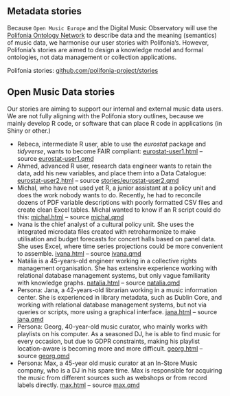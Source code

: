 ## Metadata stories
Because `Open Music Europe` and the Digital Music Observatory will use the [Polifonia Ontology Network](https://polifonia-project.github.io/ontology-network/) to describe data and the meaning (semantics) of music data, we harmonise our user stories with Polifonia's. However, Polifonia's stories are aimed to design a knowledge model and formal ontologies, not data management or collection applications.

Polifonia stories: [github.com/polifonia-project/stories](https://github.com/polifonia-project/stories)

## Open Music Data stories
Our stories are aiming to support our internal and external music data users. We are not fully aligning with the Polifonia story outlines, because we mainly develop R code, or software that can place R code in applications (in Shiny or other.)

- Rebeca, intermediate R user, able to use the _eurostat_ package and _tidyverse_, wants to become FAIR compliant: [eurostat-user1.html](eurostat-user1.html) -- source [eurostat-user1.qmd](eurostat-user1.qmd)
- Ahmed, advanced R user, research data engineer wants to retain the data, add his new variables, and place them into a Data Catalogue: 
[eurostat-user2.html](eurostat-user2.html) -- source [stories/eurostat-user2.qmd](eurostat-user2.qmd)
- Michal, who have not used yet R, a junior assistant at a policy unit and does the work nobody wants to do. Recently, he had to reconcile dozens of PDF variable descriptions with poorly formatted CSV files and create clean Excel tables. Michal wanted to know if an R script could do this:
[michal.html](michal.html) -- source [michal.qmd](michal.qmd)
- Ivana is the chief analyst of a cultural policy unit. She uses the integrated microdata files created with retroharmonize to make utilisation and budget forecasts for concert halls based on panel data. She uses Excel, where time series projections could be more convenient to assemble. [ivana.html](ivana.html) -- source [ivana.qmd](https://github.com/dataobservatory-eu/dataset-development/stories/)
- Natália is a 45-years-old engineer working in a collective rights management organisation. She has extensive experience working with relational database management systems, but only vague familiarity with knowledge graphs. [natalia.html](natalia.html) -- source [natalia.qmd](natalia.qmd)
- Persona: Jana, a 42-years-old librarian working in a music information center. She is experienced in library metadata, such as Dublin Core, and working with relational database management systems, but not via queries or scripts, more using a graphical interface.
[jana.html](jana.html) -- source [jana.qmd](jena.qmd)
- Persona: Georg, 40-year-old music curator, who mainly works with playlists on his computer. As a seasoned DJ, he is able to find music for every occasion, but due to GDPR constraints, making his playlist location-aware is becoming more and more difficult. [georg.html](georg.html) -- source [georg.qmd](georg.qmd)
- Persona: Max, a 45-year old music curator at an In-Store Music company, who is a DJ in his spare time. Max is responsible for acquiring the music from different sources such as webshops or from record labels directly. [max.html](max.html) -- source [max.qmd](max.qmd)

